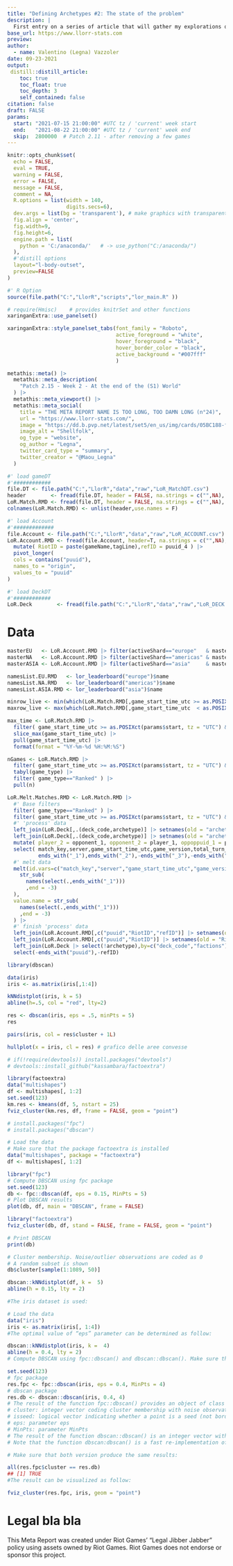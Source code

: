 ```yaml
---
title: "Defining Archetypes #2: The state of the problem"
description: |
  First entry on a series of article that will gather my explorations over different way to define archetypes in Legends of Runeterra
base_url: https://www.llorr-stats.com
preview:
author:
  - name: Valentino (Legna) Vazzoler
date: 09-23-2021
output:
 distill::distill_article:
    toc: true
    toc_float: true    
    toc_depth: 3
    self_contained: false
citation: false
draft: FALSE
params:
  start: "2021-07-15 21:00:00" #UTC tz / 'current' week start
  end:   "2021-08-22 21:00:00" #UTC tz / 'current' week end
  skip:  2800000  # Patch 2.11 - after removing a few games  
---
```


```r
knitr::opts_chunk$set(
  echo = FALSE,
  eval = TRUE,
  warning = FALSE,
  error = FALSE,
  message = FALSE,
  comment = NA,
  R.options = list(width = 140,
                   digits.secs=6),
  dev.args = list(bg = 'transparent'), # make graphics with transparent background
  fig.align = 'center',
  fig.width=9,
  fig.height=6,
  engine.path = list(
    python = 'C:/anaconda/'   # -> use_python("C:/anaconda/")
  ),
  #'distill options
  layout="l-body-outset",
  preview=FALSE
)

#' R Option
source(file.path("C:","LlorR","scripts","lor_main.R" ))

# require(Hmisc)    # provides knitrSet and other functions
xaringanExtra::use_panelset()
```

```r
xaringanExtra::style_panelset_tabs(font_family = "Roboto",
                                   active_foreground = "white",
                                   hover_foreground = "black",
                                   hover_border_color = "black",
                                   active_background = "#007fff"
                                   )
```

```r
metathis::meta() |>
  metathis::meta_description(
    "Patch 2.15 - Week 2 - At the end of the (S1) World"
  ) |> 
  metathis::meta_viewport() |> 
  metathis::meta_social(
    title = "THE META REPORT NAME IS TOO LONG, TOO DAMN LONG (n°24)",
    url = "https://www.llorr-stats.com/",
    image = "https://dd.b.pvp.net/latest/set5/en_us/img/cards/05BC188-full.png",
    image_alt = "Shellfolk",
    og_type = "website",
    og_author = "Legna",
    twitter_card_type = "summary",
    twitter_creator = "@Maou_Legna"
  )
```

```r
#' load gameDT
#'############
file.DT <- file.path("C:","LlorR","data","raw","LoR_MatchDT.csv")
header        <- fread(file.DT, header = FALSE, na.strings = c("",NA), nrows = 1, stringsAsFactors = FALSE)
LoR.Match.RMD <- fread(file.DT, header = FALSE, na.strings = c("",NA), skip = params$skip )
colnames(LoR.Match.RMD) <- unlist(header,use.names = F)

#' load Account
#'#############
file.Account <- file.path("C:","LlorR","data","raw","LoR_ACCOUNT.csv")
LoR.Account.RMD <- fread(file.Account, header=T, na.strings = c("",NA), encoding = 'UTF-8') |>
  mutate( RiotID = paste(gameName,tagLine),refID = puuid_4 ) |>
  pivot_longer(
  cols = contains("puuid"),
  names_to = "origin",
  values_to = "puuid"
)

#' load DeckDT
#'############
LoR.Deck        <- fread(file.path("C:","LlorR","data","raw","LoR_DECK.csv"),na.strings = c("",NA))
```

# Data {.unnumbered}

```r
masterEU   <- LoR.Account.RMD |> filter(activeShard=="europe"   & master=="master") |> distinct(gameName,tagLine) |> count() |> pull()
masterNA   <- LoR.Account.RMD |> filter(activeShard=="americas" & master=="master") |> distinct(gameName,tagLine) |> count() |> pull()
masterASIA <- LoR.Account.RMD |> filter(activeShard=="asia"     & master=="master") |> distinct(gameName,tagLine) |> count() |> pull()

namesList.EU.RMD   <- lor_leaderboard("europe")$name
namesList.NA.RMD   <- lor_leaderboard("americas")$name
namesList.ASIA.RMD <- lor_leaderboard("asia")$name
```

```r
minrow_live <- min(which(LoR.Match.RMD[,game_start_time_utc >= as.POSIXct(params$start)]))
maxrow_live <- max(which(LoR.Match.RMD[,game_start_time_utc  < as.POSIXct(params$end)]  ))

max_time <- LoR.Match.RMD |>
  filter( game_start_time_utc >= as.POSIXct(params$start, tz = "UTC") & game_start_time_utc < as.POSIXct(params$end, tz = "UTC") & game_type=="Ranked") |>
  slice_max(game_start_time_utc) |>
  pull(game_start_time_utc) |>
  format(format = "%Y-%m-%d %H:%M:%S")

nGames <- LoR.Match.RMD |>
  filter( game_start_time_utc >= as.POSIXct(params$start, tz = "UTC") & game_start_time_utc < as.POSIXct(params$end, tz = "UTC") & game_type=="Ranked") |>
  tabyl(game_type) |>
  filter( game_type=="Ranked" ) |>
  pull(n)
```

```r
LoR.Melt.Matches.RMD <- LoR.Match.RMD |>
  #' Base filters
  filter( game_type=="Ranked" ) |>
  filter( game_start_time_utc >= as.POSIXct(params$start, tz = "UTC") & game_start_time_utc < as.POSIXct(params$end, tz = "UTC") ) |>
  #' 'process' data
  left_join(LoR.Deck[,.(deck_code,archetype)] |> setnames(old = "archetype", new = "player_1")   ,by=c("deck_code_1"="deck_code")) |>
  left_join(LoR.Deck[,.(deck_code,archetype)] |> setnames(old = "archetype", new = "opponent_1") ,by=c("deck_code_2"="deck_code")) |>
  mutate( player_2 = opponent_1, opponent_2 = player_1, oppoppuid_1 = puuid_2, oppoppuid_2 = puuid_1 ) |>
  select( match_key,server,game_start_time_utc,game_version,total_turn_count,
          ends_with("_1"),ends_with("_2"),-ends_with("_3"),-ends_with("_4"),-contains("deck_id"),-contains("participants") ) %>%
  #' melt data
  melt(id.vars=c("match_key","server","game_start_time_utc","game_version","total_turn_count"), measure.vars=patterns(
    str_sub(
      names(select(.,ends_with("_1")))
      ,end = -3)
  ),
  value.name = str_sub(
    names(select(.,ends_with("_1")))
    ,end = -3)
  ) |>
  #' finish 'process' data
  left_join(LoR.Account.RMD[,c("puuid","RiotID","refID")] |> setnames(old = "RiotID", new = "userID")     ,by=c("puuid"="puuid")) |>
  left_join(LoR.Account.RMD[,c("puuid","RiotID")] |> setnames(old = "RiotID", new = "opponentID") ,by=c("oppoppuid"="puuid")) |>
  left_join(LoR.Deck |> select(!archetype),by=c("deck_code","factions")) |>
  select(-ends_with("puuid"),-refID)
```

```r
library(dbscan)

data(iris)
iris <- as.matrix(iris[,1:4])
```

```r
kNNdistplot(iris, k = 5)
abline(h=.5, col = "red", lty=2)
```
```r
res <- dbscan(iris, eps = .5, minPts = 5)
res
```
```r
pairs(iris, col = res$cluster + 1L)
```

```r
hullplot(x = iris, cl = res) # grafico delle aree convesse
```

```r
# if(!require(devtools)) install.packages("devtools")
# devtools::install_github("kassambara/factoextra")

library(factoextra)
data("multishapes")
df <- multishapes[, 1:2]
set.seed(123)
km.res <- kmeans(df, 5, nstart = 25)
fviz_cluster(km.res, df, frame = FALSE, geom = "point")

# install.packages("fpc")
# install.packages("dbscan")
```

```r
# Load the data 
# Make sure that the package factoextra is installed
data("multishapes", package = "factoextra")
df <- multishapes[, 1:2]
```

```r
library("fpc")
# Compute DBSCAN using fpc package
set.seed(123)
db <- fpc::dbscan(df, eps = 0.15, MinPts = 5)
# Plot DBSCAN results
plot(db, df, main = "DBSCAN", frame = FALSE)
```
```r
library("factoextra")
fviz_cluster(db, df, stand = FALSE, frame = FALSE, geom = "point")
```

```r
# Print DBSCAN
print(db)
```

```r
# Cluster membership. Noise/outlier observations are coded as 0
# A random subset is shown
db$cluster[sample(1:1089, 50)]
```
```r
dbscan::kNNdistplot(df, k =  5)
abline(h = 0.15, lty = 2)
```

```r
#The iris dataset is used:

# Load the data
data("iris")
iris <- as.matrix(iris[, 1:4])
#The optimal value of “eps” parameter can be determined as follow:

dbscan::kNNdistplot(iris, k =  4)
abline(h = 0.4, lty = 2)
# Compute DBSCAN using fpc::dbscan() and dbscan::dbscan(). Make sure that the 2 packages are installed:

set.seed(123)
# fpc package
res.fpc <- fpc::dbscan(iris, eps = 0.4, MinPts = 4)
# dbscan package
res.db <- dbscan::dbscan(iris, 0.4, 4)
# The result of the function fpc::dbscan() provides an object of class ‘dbscan’ containing the following components:
# cluster: integer vector coding cluster membership with noise observations (singletons) coded as 0
# isseed: logical vector indicating whether a point is a seed (not border, not noise)
# eps: parameter eps
# MinPts: parameter MinPts
# The result of the function dbscan::dbscan() is an integer vector with cluster assignments. Zero indicates noise points.
# Note that the function dbscan:dbscan() is a fast re-implementation of DBSCAN algorithm. The implementation is significantly faster and can work with larger data sets than the function fpc:dbscan().

# Make sure that both version produce the same results:

all(res.fpc$cluster == res.db)
## [1] TRUE
#The result can be visualized as follow:

fviz_cluster(res.fpc, iris, geom = "point")
```


# Legal bla bla {.unnumbered}

This Meta Report was created under Riot Games' "Legal Jibber Jabber" policy using assets owned by Riot Games. Riot Games does not endorse or sponsor this project.